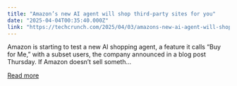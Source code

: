 ```yaml
---
title: "Amazon’s new AI agent will shop third-party sites for you"
date: "2025-04-04T00:35:40.000Z"
link: "https://techcrunch.com/2025/04/03/amazons-new-ai-agent-will-shop-third-party-stores-for-you/"
---
```


Amazon is starting to test a new AI shopping agent, a feature it calls &#8220;Buy for Me,&#8221; with a subset users, the company announced in a blog post Thursday. If Amazon doesn&#8217;t sell someth...

[Read more](https://techcrunch.com/2025/04/03/amazons-new-ai-agent-will-shop-third-party-stores-for-you/)
